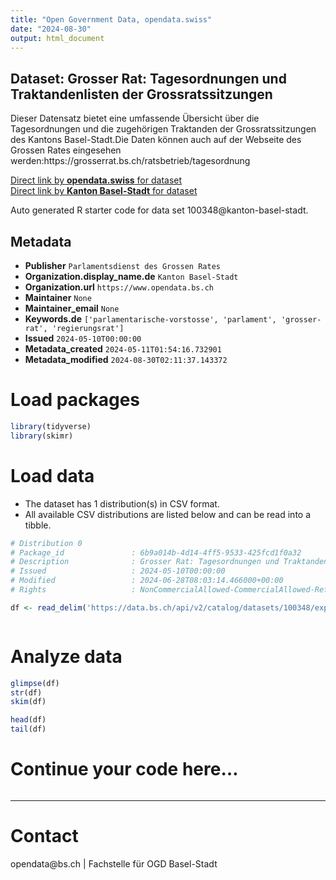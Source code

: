```yaml
---
title: "Open Government Data, opendata.swiss"
date: "2024-08-30"
output: html_document
---
```


## Dataset: Grosser Rat: Tagesordnungen und Traktandenlisten der Grossratssitzungen

Dieser Datensatz bietet eine umfassende Übersicht über die Tagesordnungen und die zugehörigen Traktanden der Grossratssitzungen des Kantons Basel-Stadt.Die Daten können auch auf der Webseite des Grossen Rates eingesehen werden:https://grosserrat.bs.ch/ratsbetrieb/tagesordnung

[Direct link by **opendata.swiss** for dataset](https://opendata.swiss/de/dataset/grosser-rat-tagesordnungen-und-traktandenlisten-der-grossratssitzungen)<br>
[Direct link by **Kanton Basel-Stadt** for dataset](https://data.bs.ch/explore/dataset/100348/)

Auto generated R starter code for data set 100348@kanton-basel-stadt.

## Metadata

- **Publisher** `Parlamentsdienst des Grossen Rates`
- **Organization.display_name.de** `Kanton Basel-Stadt`
- **Organization.url** `https://www.opendata.bs.ch`
- **Maintainer** `None`
- **Maintainer_email** `None`
- **Keywords.de** `['parlamentarische-vorstosse', 'parlament', 'grosser-rat', 'regierungsrat']`
- **Issued** `2024-05-10T00:00:00`
- **Metadata_created** `2024-05-11T01:54:16.732901`
- **Metadata_modified** `2024-08-30T02:11:37.143372`


# Load packages

```r

library(tidyverse)
library(skimr)

```

# Load data

-   The dataset has 1 distribution(s) in CSV format.
-   All available CSV distributions are listed below and can be read into a tibble.

```r

# Distribution 0
# Package_id               : 6b9a014b-4d14-4ff5-9533-425fcd1f0a32
# Description              : Grosser Rat: Tagesordnungen und Traktandenlisten der Grossratssitzungen (csv)
# Issued                   : 2024-05-10T00:00:00
# Modified                 : 2024-06-28T08:03:14.466000+00:00
# Rights                   : NonCommercialAllowed-CommercialAllowed-ReferenceRequired

df <- read_delim('https://data.bs.ch/api/v2/catalog/datasets/100348/exports/csv?use_labels=true')



```

# Analyze data

```r

glimpse(df)
str(df)
skim(df)

head(df)
tail(df)

```

# Continue your code here...

```r

```

------------------------------------------------------------------------

# Contact

opendata@bs.ch | Fachstelle für OGD Basel-Stadt
